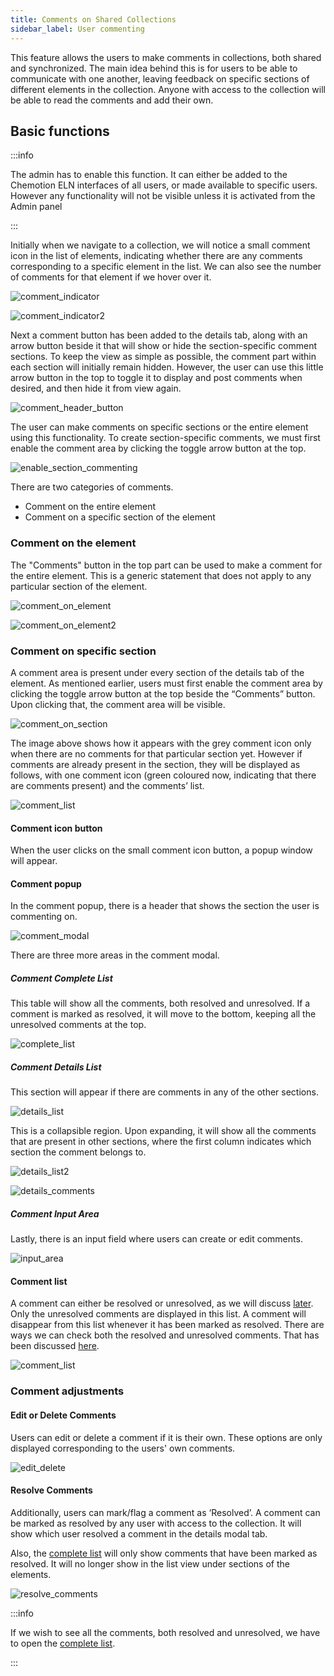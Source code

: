 ```yaml
---
title: Comments on Shared Collections
sidebar_label: User commenting
---
```


This feature allows the users to make comments in collections, both shared and synchronized. The main idea behind this is for users to be able to communicate with one another, leaving feedback on specific sections of different elements in the collection. Anyone with access to the collection will be able to read the comments and add their own.

## Basic functions

:::info

The admin has to enable this function. It can either be added to the Chemotion ELN interfaces of all users, or made available to specific users. However any functionality will not be visible unless it is activated from the Admin panel

:::

Initially when we navigate to a collection, we will notice a small comment icon in the list of elements, indicating whether there are any comments corresponding to a specific element in the list. We can also see the number of comments for that element if we hover over it.

![comment_indicator](/img/comments/commenting1.png)

![comment_indicator2](/img/comments/commenting2.png)

Next a comment button has been added to the details tab, along with an arrow button beside it that will show or hide the section-specific comment sections. To keep the view as simple as possible, the comment part within each section will initially remain hidden. However, the user can use this little arrow button in the top to toggle it to display and post comments when desired, and then hide it from view again.

![comment_header_button](/img/comments/commenting3.png)

The user can make comments on specific sections or the entire element using this functionality. To create section-specific comments, we must first enable the comment area by clicking the
toggle arrow button at the top.

![enable_section_commenting](/img/comments/enable_section_commenting.gif)

There are two categories of comments.

- Comment on the entire element
- Comment on a specific section of the element

### Comment on the element

The "Comments" button in the top part can be used to make a comment for the entire element. This is a generic statement that does not apply to any particular section of the element.

![comment_on_element](/img/comments/commenting4.png)

![comment_on_element2](/img/comments/commenting5.png)

### Comment on specific section

A comment area is present under every section of the details tab of the element. As mentioned earlier, users must first enable the comment area by clicking the toggle arrow button at the top beside the “Comments” button. Upon clicking that, the comment area will be visible.

![comment_on_section](/img/comments/commenting6.png)

The image above shows how it appears with the grey comment icon only when there are no comments for that particular section yet.
However if comments are already present in the section, they will be displayed as follows, with one comment icon (green coloured now, indicating that there are comments present) and the comments’ list.

![comment_list](/img/comments/commenting7.png)

#### Comment icon button

When the user clicks on the small comment icon button, a popup window will appear.

#### Comment popup

In the comment popup, there is a header that shows the section the user is commenting on.

![comment_modal](/img/comments/commenting8.png)

There are three more areas in the comment modal.

##### Comment Complete List

This table will show all the comments, both resolved and unresolved. If a comment is marked as resolved, it will move to the bottom, keeping all the unresolved comments at the top.

![complete_list](/img/comments/commenting9.png)

##### Comment Details List

This section will appear if there are comments in any of the other sections.

![details_list](/img/comments/commenting10.png)

This is a collapsible region. Upon expanding, it will show all the comments that are present in other sections, where the first column indicates which section the comment belongs to.

![details_list2](/img/comments/commenting11.png)

![details_comments](/img/comments/comment_details.gif)

##### Comment Input Area

Lastly, there is an input field where users can create or edit comments.

![input_area](/img/comments/commenting12.png)

#### Comment list

A comment can either be resolved or unresolved, as we will discuss [later](#resolve-comments). Only the unresolved comments are displayed in this list. A comment will disappear from this list whenever it has been marked as resolved. There are ways we can check both the resolved and unresolved comments. That has been discussed [here](comments-complete-list).

![comment_list](/img/comments/commenting13.png)

### Comment adjustments

#### Edit or Delete Comments

Users can edit or delete a comment if it is their own. These options are only displayed corresponding to the users' own comments.

![edit_delete](/img/comments/commenting14.png)

#### Resolve Comments

Additionally, users can mark/flag a comment as ‘Resolved’. A comment can be marked as resolved by any user with access to the collection. It will show which user resolved a comment in the details modal tab.

Also, the [complete list](#comments-complete-list) will only show comments that have been marked as resolved. It will no longer show in the list view under sections of the elements.

![resolve_comments](/img/comments/resolve_comments.gif)

:::info

If we wish to see all the comments, both resolved and unresolved, we have to open the [complete list](#comments-complete-list).

:::
